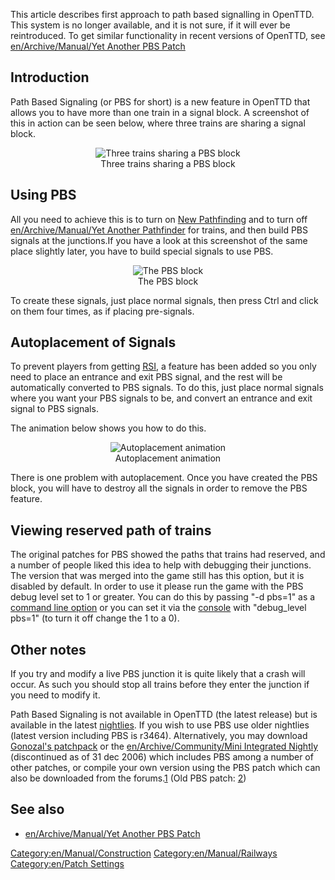 {{en/Note|Please note that PBS is not in OpenTTD {{en/Version}} but is now in the nightlies. See [[#other-notes|bottom of the page]] for more details.}}
{{en/Note|This page is outdated, please see [[en/Archive/Manual/Yet Another PBS Patch]] for an introduction on building with PBS in the nightlies}}

This article describes first approach to path based signalling in OpenTTD. This system is no longer available, and it is not sure, if it will ever be reintroduced. To get similar functionality in recent versions of OpenTTD, see [[en/Archive/Manual/Yet Another PBS Patch]]

==Introduction==
Path Based Signaling (or PBS for short) is a new feature in OpenTTD that allows you to have more than one train in a signal block. A screenshot of this in action can be seen below, where three trains are sharing a signal block.

<center>[[File:en/Archive/Manual/Pbs1.png|center|frame|Three trains sharing a PBS block]]</center>

==Using PBS==
All you need to achieve this is to turn on [[en/Archive/Manual/Settings/New global pathfinding|New Pathfinding]] and to turn off [[en/Archive/Manual/Yet Another Pathfinder]] for trains, and then build PBS signals at the junctions.If you have a look at this screenshot of the same place slightly later, you have to build special signals to use PBS.

<center>[[File:en/Archive/Manual/Pbs2.png|center|frame|The PBS block]]</center>

To create these signals, just place normal signals, then press Ctrl and click on them four times, as if placing pre-signals.

==Autoplacement of Signals==
To prevent players from getting [https://www.wikipedia.org/wiki/Repetitive_strain_injury RSI], a feature has been added so you only need to place an entrance and exit PBS signal, and the rest will be automatically converted to PBS signals. To do this, just place normal signals where you want your PBS signals to be, and convert an entrance and exit signal to PBS signals.

The animation below shows you how to do this.

<center>[[File:en/Archive/Manual/Pbs.gif|center|frame|Autoplacement animation]]</center>

There is one problem with autoplacement. Once you have created the PBS block, you will have to destroy all the signals in order to remove the PBS feature.

==Viewing reserved path of trains==
The original patches for PBS showed the paths that trains had reserved, and a number of people liked this idea to help with debugging their junctions. The version that was merged into the game still has this option, but it is disabled by default. In order to use it please run the game with the PBS debug level set to 1 or greater. You can do this by passing "-d pbs=1" as a [[en/Manual/Command line|command line option]] or you can set it via the [[en/Manual/Console|console]] with "debug_level pbs=1" (to turn it off change the 1 to a 0).

==Other notes==
If you try and modify a live PBS junction it is quite likely that a crash will occur. As such you should stop all trains before they enter the junction if you need to modify it.

Path Based Signaling is not available in OpenTTD {{en/Version}} (the latest release) but is available in the latest [[en/Archive/Community/Nightly build|nightlies]]. If you wish to use PBS use older nightlies (latest version including PBS is r3464).  Alternatively, you may download [http://www.tt-forums.net/viewtopic.php?f=33&t=36127 Gonozal's patchpack] or the [[en/Archive/Community/Mini Integrated Nightly]] (discontinued as of 31 dec 2006) which includes PBS among a number of other patches, or compile your own version using the PBS patch which can also be downloaded from the forums.[http://www.tt-forums.net/viewtopic.php?f=33&t=36107] (Old PBS patch: [http://www.tt-forums.net/viewtopic.php?t=14154])

== See also ==
* [[en/Archive/Manual/Yet Another PBS Patch]]

[[Category:en/Manual/Construction]]
[[Category:en/Manual/Railways]]
[[Category:en/Patch Settings]]